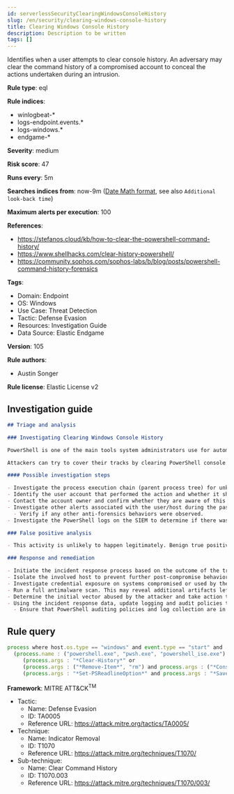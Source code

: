```yaml
---
id: serverlessSecurityClearingWindowsConsoleHistory
slug: /en/security/clearing-windows-console-history
title: Clearing Windows Console History
description: Description to be written
tags: []
---
```


<div id="clearing-windows-console-history"></div>

Identifies when a user attempts to clear console history. An adversary may clear the command history of a compromised account to conceal the actions undertaken during an intrusion.

**Rule type**: eql

**Rule indices**: 

* winlogbeat-*
* logs-endpoint.events.*
* logs-windows.*
* endgame-*

**Severity**: medium

**Risk score**: 47

**Runs every**: 5m

**Searches indices from**: now-9m ([Date Math format](((ref))/common-options.html#date-math), see also <DocLink id="serverlessSecurityRulesUiCreate" section="set-the-rules-schedule">`Additional look-back time`</DocLink>)

**Maximum alerts per execution**: 100

**References**: 

* https://stefanos.cloud/kb/how-to-clear-the-powershell-command-history/
* https://www.shellhacks.com/clear-history-powershell/
* https://community.sophos.com/sophos-labs/b/blog/posts/powershell-command-history-forensics

**Tags**: 

* Domain: Endpoint
* OS: Windows
* Use Case: Threat Detection
* Tactic: Defense Evasion
* Resources: Investigation Guide
* Data Source: Elastic Endgame

**Version**: 105

**Rule authors**: 

* Austin Songer

**Rule license**: Elastic License v2

## Investigation guide

```markdown
## Triage and analysis

### Investigating Clearing Windows Console History

PowerShell is one of the main tools system administrators use for automation, report routines, and other tasks. This makes it available for use in various environments, and creates an attractive way for attackers to execute code.

Attackers can try to cover their tracks by clearing PowerShell console history. PowerShell has two different ways of logging commands: the built-in history and the command history managed by the PSReadLine module. This rule looks for the execution of commands that can clear the built-in PowerShell logs or delete the `ConsoleHost_history.txt` file.

#### Possible investigation steps

- Investigate the process execution chain (parent process tree) for unknown processes. Examine their executable files for prevalence, whether they are located in expected locations, and if they are signed with valid digital signatures.
- Identify the user account that performed the action and whether it should perform this kind of action.
- Contact the account owner and confirm whether they are aware of this activity.
- Investigate other alerts associated with the user/host during the past 48 hours.
  - Verify if any other anti-forensics behaviors were observed.
- Investigate the PowerShell logs on the SIEM to determine if there was suspicious behavior that an attacker may be trying to cover up.

### False positive analysis

- This activity is unlikely to happen legitimately. Benign true positives (B-TPs) can be added as exceptions if necessary.

### Response and remediation

- Initiate the incident response process based on the outcome of the triage.
- Isolate the involved host to prevent further post-compromise behavior.
- Investigate credential exposure on systems compromised or used by the attacker to ensure all compromised accounts are identified. Reset passwords for these accounts and other potentially compromised credentials, such as email, business systems, and web services.
- Run a full antimalware scan. This may reveal additional artifacts left in the system, persistence mechanisms, and malware components.
- Determine the initial vector abused by the attacker and take action to prevent reinfection through the same vector.
- Using the incident response data, update logging and audit policies to improve the mean time to detect (MTTD) and the mean time to respond (MTTR).
  - Ensure that PowerShell auditing policies and log collection are in place to grant future visibility.
```

## Rule query

```js
process where host.os.type == "windows" and event.type == "start" and
  (process.name : ("powershell.exe", "pwsh.exe", "powershell_ise.exe") or process.pe.original_file_name == "PowerShell.EXE") and
     (process.args : "*Clear-History*" or
     (process.args : ("*Remove-Item*", "rm") and process.args : ("*ConsoleHost_history.txt*", "*(Get-PSReadlineOption).HistorySavePath*")) or
     (process.args : "*Set-PSReadlineOption*" and process.args : "*SaveNothing*"))

```

**Framework**: MITRE ATT&CK<sup>TM</sup>

* Tactic:
    * Name: Defense Evasion
    * ID: TA0005
    * Reference URL: https://attack.mitre.org/tactics/TA0005/
* Technique:
    * Name: Indicator Removal
    * ID: T1070
    * Reference URL: https://attack.mitre.org/techniques/T1070/
* Sub-technique:
    * Name: Clear Command History
    * ID: T1070.003
    * Reference URL: https://attack.mitre.org/techniques/T1070/003/

